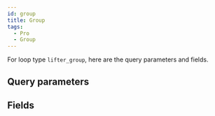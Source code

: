 ```yaml
---
id: group
title: Group
tags:
  - Pro
  - Group
---
```


For loop type `lifter_group`, here are the query parameters and fields.

## Query parameters

<QueryArgsList args={json.query_args} />

## Fields

<FieldsList fields={json.fields} />

